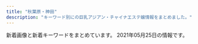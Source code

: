 ```yaml
---
title: "秋葉原・神田"
description: "キーワード別にの巨乳アジアン・チャイナエステ嬢情報をまとめました。"
---
```


新着画像と新着キーワードをまとめています。
2021年05月25日の情報です。

<DmmAffiliateIns />
<KeywordTable
  shops={
    [
    {
        "keywords": {
            "D": 22,
            "C": 7,
            "E": 7
        },
        "img_links": [
            "https://mizuno-koi.com/wp-content/themes/este/img/tel_footer.png",
            "https://mizuno-koi.com/wp-content/uploads/2020/01/211mizunoko.jpg",
            "https://mizuno-koi.com/wp-content/uploads/2019/06/WechatIMG506.jpeg",
            "https://mizuno-koi.com/wp-content/uploads/2019/12/21mizunoko.jpg",
            "https://mizuno-koi.com/wp-content/themes/este/img/1.jpg",
            "https://mizuno-koi.com/wp-content/uploads/2021/05/8761iyashinoizumi.jpg",
            "https://mizuno-koi.com/wp-content/themes/este/img/top-img02e.png",
            "https://mizuno-koi.com/wp-content/themes/este/img/tel_header.png",
            "https://mizuno-koi.com/wp-content/uploads/2021/03/2111mizunoko.jpg",
            "https://mizuno-koi.com/wp-content/uploads/2021/03/32121mizunoko.jpg",
            "https://mizuno-koi.com/wp-content/uploads/2021/03/9876543mizunoko.jpg",
            "https://mizuno-koi.com/wp-content/uploads/2019/12/121mizunoko.jpg",
            "https://mizuno-koi.com/wp-content/themes/este/img/call.png",
            "https://mizuno-koi.com/wp-content/themes/este/img/2.jpg",
            "https://mizuno-koi.com/wp-content/uploads/2019/12/21897mizunoko.jpg",
            "https://mizuno-koi.com/wp-content/themes/este/img/top-img01.png",
            "https://mizuno-koi.com/wp-content/uploads/2019/04/4567mizunoko.jpg",
            "https://mizuno-koi.com/wp-content/uploads/2021/05/45678976mizunoko.jpg",
            "https://mizuno-koi.com/wp-content/themes/este/img/3.jpg",
            "https://mizuno-koi.com/wp-content/themes/este/img/top-img01a.png",
            "https://mizuno-koi.com/wp-content/themes/este/img/4.jpg",
            "https://mizuno-koi.com/wp-content/uploads/2021/03/897261mizunoko.jpg",
            "https://mizuno-koi.com/wp-content/uploads/2019/12/345678976mizunoko.jpg",
            "https://mizuno-koi.com/wp-content/themes/este/img/top-img03.png",
            "https://mizuno-koi.com/wp-content/themes/este/img/top-img04.png",
            "https://mizuno-koi.com/wp-content/themes/este/img/top-img01b.png"
        ],
        "station": "JR\u795e\u7530\u99c5\u5357\u53e3",
        "url": "https://mizuno-koi.com/",
        "name": "\u6c34\u306e\u604b"
    },
    {
        "url": "https://kanda-on.work/",
        "name": "\u6e29",
        "img_links": [
            "https://kanda-on.work/images/st/st_mina.jpg",
            "https://kanda-on.work/images/st/st_rara.jpg",
            "https://kanda-on.work/images/st/st_mika2.jpg",
            "https://kanda-on.work/images/top_campaign_bottom.jpg",
            "https://kanda-on.work/images/st/st_yuumi.jpg",
            "https://kanda-on.work/images/st/st_miki.jpg",
            "https://kanda-on.work/images/st/st_lemon.jpg",
            "https://kanda-on.work/images/st/st_yuri.jpg",
            "https://kanda-on.work/images/st/st_mika.jpg",
            "https://kanda-on.work/images/st/st_akira.jpg",
            "https://kanda-on.work/images/st/st_kana.jpg",
            "https://kanda-on.work/images/st/st_arisa.jpg",
            "https://kanda-on.work/images/top_campaign.jpg",
            "https://kanda-on.work/images/st/st_moe.jpg",
            "https://kanda-on.work/images/st/st_kiki.jpg",
            "https://kanda-on.work/images/top2.png",
            "https://kanda-on.work/images/st/st_ako.jpg",
            "https://kanda-on.work/images/st/st_natsuko.jpg",
            "https://kanda-on.work/images/st/st_koko.jpg",
            "https://kanda-on.work/images/st/st_ruka.jpg",
            "https://kanda-on.work/images/st/st_ruru.jpg",
            "https://kanda-on.work/images/st/st_kaori.jpg",
            "https://kanda-on.work/images/st/st_rio.jpg",
            "https://kanda-on.work/images/st/st_yuki.jpg",
            "https://kanda-on.work/images/st/st_haruka.jpg",
            "https://kanda-on.work/images/st/st_rara2.jpg",
            "https://kanda-on.work/images/top.png",
            "https://kanda-on.work/images/st/st_yuzuki.jpg"
        ],
        "station": "JR\u795e\u7530\u99c5\u897f\u53e3",
        "keywords": {
            "F": 37,
            "\u4e73": 5,
            "\u5de8\u4e73": 5,
            "C": 33
        }
    },
    {
        "url": "http://chou-massage.work/",
        "img_links": [
            "http://chou-massage.work/sp/img/sta14.jpg",
            "http://chou-massage.work/sp/img/fla-1.jpg",
            "http://chou-massage.work/img/botton.jpg",
            "http://chou-massage.work/img/st4.jpg",
            "http://chou-massage.work/sp/img/acc.jpg",
            "http://chou-massage.work/img/acc.jpg",
            "http://chou-massage.work/sp/img/nos.jpg",
            "http://chou-massage.work/sp/img/st15.jpg",
            "http://chou-massage.work/sp/img/fla-3.jpg",
            "http://chou-massage.work/sp/img/sta2.jpg",
            "http://chou-massage.work/sp/img/st16.jpg",
            "http://chou-massage.work/sp/img/sta4.jpg",
            "http://chou-massage.work/img/sta3.jpg",
            "http://chou-massage.work/sp/img/fla-2.jpg",
            "http://chou-massage.work/sp/img/st3.jpg",
            "http://chou-massage.work/sp/img/sta15.jpg",
            "http://chou-massage.work/sp/img/st14.jpg",
            "http://chou-massage.work/img/sta1.jpg",
            "http://chou-massage.work/sp/img/sta16.jpg",
            "http://chou-massage.work/img/sta2.jpg",
            "http://chou-massage.work/sp/img/koko_468x60.png",
            "http://chou-massage.work/img/fla-3.jpg",
            "http://chou-massage.work/sp/img/mo.png",
            "http://chou-massage.work/img/st12.jpg",
            "http://chou-massage.work/sp/img/st12.jpg",
            "http://chou-massage.work/sp/img/sta12.jpg",
            "http://chou-massage.work/img/st3.jpg",
            "http://chou-massage.work/img/sta14.jpg",
            "http://chou-massage.work/img/mo.png",
            "http://chou-massage.work/img/sta15.jpg",
            "http://chou-massage.work/sp/img/st4.jpg",
            "http://chou-massage.work/img/st14.jpg",
            "http://chou-massage.work/img/nos.jpg",
            "http://chou-massage.work/sp/img/sta1.jpg",
            "http://chou-massage.work/sp/img/sta3.jpg",
            "http://chou-massage.work/img/fla-1.jpg",
            "http://chou-massage.work/sp/img/botton.jpg",
            "http://chou-massage.work/img/sta16.jpg",
            "http://chou-massage.work/img/sta4.jpg",
            "http://chou-massage.work/img/fla-2.jpg",
            "http://chou-massage.work/img/st16.jpg",
            "http://chou-massage.work/sp/img/st2.jpg",
            "http://chou-massage.work/img/koko_468x60.png",
            "http://chou-massage.work/img/st2.jpg",
            "http://chou-massage.work/img/sta12.jpg",
            "http://chou-massage.work/sp/img/st1.jpg",
            "http://chou-massage.work/img/st1.jpg",
            "http://chou-massage.work/img/st15.jpg"
        ],
        "keywords": {
            "85": 2,
            "86": 10,
            "E": 10,
            "D": 12,
            "C": 30,
            "87": 4,
            "88": 8,
            "F": 2
        },
        "name": "\u8776",
        "station": "JR\u795e\u7530\u99c5\u897f\u53e3"
    },
    {
        "keywords": {},
        "url": "http://loman.ies.fun/",
        "station": "JR\u795e\u7530\u99c5\u5317\u53e3",
        "name": "\u30cf\u30d4\u30cd\u30b9",
        "img_links": []
    },
    {
        "name": "Oualia\u30fb\u30af\u30aa\u30ea\u30a2",
        "img_links": [
            "http://www.asakusabashi-est.xyz/images/index-aridel_24.jpg",
            "http://www.asakusabashi-est.xyz/images/idnex-down/index-down-if_05.jpg",
            "http://www.asakusabashi-est.xyz/images/idnex-down/index-down-if_03.jpg",
            "http://www.asakusabashi-est.xyz/images/shop/zi3.png",
            "http://www.asakusabashi-est.xyz/images/nav/lanmu-t-job.jpg",
            "http://www.asakusabashi-est.xyz/images/staff/4/2.jpg",
            "http://www.asakusabashi-est.xyz/images/index-aridel_18.jpg",
            "http://www.asakusabashi-est.xyz/images/staff/4/4.jpg",
            "http://www.asakusabashi-est.xyz/images/shop/zi.png",
            "http://www.asakusabashi-est.xyz/images/staff/6.jpg",
            "http://www.asakusabashi-est.xyz/images/nav/lanmu-t-sys.jpg",
            "http://www.asakusabashi-est.xyz/images/staff/akira.jpg",
            "http://www.asakusabashi-est.xyz/images/shop/zi2.png",
            "http://www.asakusabashi-est.xyz/images/idnex-down/index-down-if_07.jpg",
            "http://www.asakusabashi-est.xyz/images/nav/lanmu-t-st.jpg",
            "http://www.asakusabashi-est.xyz/images/top/t3.jpg",
            "http://www.asakusabashi-est.xyz/images/shop/zi4.png",
            "http://www.asakusabashi-est.xyz/images/staff/4/3.jpg",
            "http://www.asakusabashi-est.xyz/images/top/t2.jpg",
            "http://www.asakusabashi-est.xyz/images/staff/2/moro/moro.jpg",
            "http://www.asakusabashi-est.xyz/images/index-aridel_07.jpg",
            "http://www.asakusabashi-est.xyz/images/sys/lanmu-zi-s7.png",
            "http://www.asakusabashi-est.xyz/images/index-aridel_20.jpg",
            "http://www.asakusabashi-est.xyz/images/idnex-down/index-down-if_12.jpg",
            "http://www.asakusabashi-est.xyz/images/top/t3.png",
            "http://www.asakusabashi-est.xyz/images/index-aridel_02.jpg",
            "http://www.asakusabashi-est.xyz/images/index-aridel_10.jpg"
        ],
        "url": "http://www.asakusabashi-est.xyz/",
        "keywords": {
            "84": 1
        },
        "station": "JR\u6d45\u8349\u6a4b\u99c5\u6771\u53e3"
    },
    {
        "name": "\u30d1\u30f3\u30c0\u30de\u30c3\u30b5\u30fc\u30b8",
        "img_links": [
            "https://yumegokochi1.com/_src/49451804/9dfc3519-db15-4421-9d5a-72bca41cf758.jpg",
            "https://yumegokochi1.com/_src/49451712/gettyimages-1124713982.jpg",
            "https://yumegokochi1.com/_src/49800727/1.jpg",
            "https://yumegokochi1.com/_src/55217507/214f3b06-7a93-4435-b67c-653f20247784.jpg",
            "https://yumegokochi1.com/_src/49451704/img20200921221149975618.png",
            "https://yumegokochi1.com/_src/49451706/img20200921221149975618.png",
            "https://yumegokochi1.com/_src/49451710/gettyimages-1124713982.jpg",
            "https://yumegokochi1.com/_src/55217509/1195bb54-42ae-4ce1-a948-abcf52be2a7c.jpg",
            "https://yumegokochi1.com/_src/55217501/6990384c-3515-4833-8cda-d2f79c2cc75a.jpg",
            "https://yumegokochi1.com/_src/49451698/img20200920211111185467.png",
            "https://yumegokochi1.com/_src/49451762/9dfc3519-db15-4421-9d5a-72bca41cf758.jpg",
            "https://yumegokochi1.com/_src/49801147/1.jpg",
            "https://yumegokochi1.com/_src/55217503/426fd58b-9de8-45c4-a8e1-43f1d9723af9.jpg",
            "https://yumegokochi1.com/_src/49451751/s__37707790.jpg",
            "https://yumegokochi1.com/_src/49451708/img20200921221149975618.png",
            "https://yumegokochi1.com/_src/49451725/img20200920211111185467.png",
            "https://yumegokochi1.com/_src/53271233/hinamatsuri.png",
            "https://yumegokochi1.com/_src/55217505/2c753258-4b4a-4436-bb01-dddebc1a6933.jpg",
            "https://yumegokochi1.com/_src/49451714/img20200920211111185467.png",
            "https://yumegokochi1.com/_src/49451739/s__37322773.jpg",
            "https://yumegokochi1.com/_src/55217511/0c95e25e-714f-4694-8eef-4c2b56b7b26d.jpg",
            "https://yumegokochi1.com/_src/49451690/tel.png",
            "https://yumegokochi1.com/_src/49451694/img20200920141422782540.png"
        ],
        "station": "JR\u79cb\u8449\u539f\u99c5\u662d\u548c\u901a\u308a\u53e3",
        "keywords": {},
        "url": "https://yumegokochi1.com/"
    },
    {
        "station": "\u6d45\u8349\u6a4b\u99c5",
        "url": "http://yume-massage.info/",
        "keywords": {
            "C": 20,
            "87": 6,
            "85": 2,
            "D": 7,
            "84": 3,
            "86": 3,
            "E": 7,
            "88": 3
        },
        "img_links": [
            "http://yume-massage.info/sp/img/add2.jpg",
            "http://yume-massage.info/img/s10.jpg",
            "http://yume-massage.info/img/s8.jpg",
            "http://yume-massage.info/sp/img/t-r.jpg",
            "http://yume-massage.info/sp/img/s9.jpg",
            "http://yume-massage.info/img/s7.jpg",
            "http://yume-massage.info/img/s9.jpg",
            "http://yume-massage.info/sp/img/info.jpg",
            "http://yume-massage.info/img/st9.jpg",
            "http://yume-massage.info/img/sta7.jpg",
            "http://yume-massage.info/img/sta9.jpg",
            "http://yume-massage.info/sp/img/p-9.jpg",
            "http://yume-massage.info/img/kan.jpg",
            "http://yume-massage.info/img/st3.jpg",
            "http://yume-massage.info/img/head2.jpg",
            "http://yume-massage.info/sp/img/s6.jpg",
            "http://yume-massage.info/img/st1.jpg",
            "http://yume-massage.info/img/sta10.jpg",
            "http://yume-massage.info/sp/img/p-6.jpg",
            "http://yume-massage.info/img/st7.jpg",
            "http://yume-massage.info/img/st2.jpg",
            "http://yume-massage.info/img/botton.jpg",
            "http://yume-massage.info/sp/img/t-t.jpg",
            "http://yume-massage.info/img/st06.jpg",
            "http://yume-massage.info/sp/img/s1.jpg",
            "http://yume-massage.info/img/sta6.jpg",
            "http://yume-massage.info/img/r9.jpg",
            "http://yume-massage.info/img/st4.jpg",
            "http://yume-massage.info/img/sta8.jpg",
            "http://yume-massage.info/img/st10.jpg",
            "http://yume-massage.info/img/s4.jpg",
            "http://yume-massage.info/img/nos.jpg",
            "http://yume-massage.info/sp/img/t-o.jpg",
            "http://yume-massage.info/img/s1.jpg",
            "http://yume-massage.info/sp/img/s8.jpg",
            "http://yume-massage.info/img/st8.jpg",
            "http://yume-massage.info/img/xmas.png",
            "http://yume-massage.info/img/st6.jpg",
            "http://yume-massage.info/sp/img/s10.jpg",
            "http://yume-massage.info/img/mo.png",
            "http://yume-massage.info/sp/img/p-10.jpg",
            "http://yume-massage.info/sp/img/time.jpg",
            "http://yume-massage.info/img/st5.jpg",
            "http://yume-massage.info/sp/img/cam.jpg",
            "http://yume-massage.info/img/sta1.jpg",
            "http://yume-massage.info/sp/img/s7.jpg",
            "http://yume-massage.info/sp/img/pic.jpg",
            "http://yume-massage.info/img/s6.jpg",
            "http://yume-massage.info/img/head.jpg",
            "http://yume-massage.info/img/sta4.jpg",
            "http://yume-massage.info/sp/img/t-a.jpg",
            "http://yume-massage.info/sp/img/tel.jpg",
            "http://yume-massage.info/sp/img/sys.jpg",
            "http://yume-massage.info/sp/img/s4.jpg",
            "http://yume-massage.info/sp/img/t-s.jpg",
            "http://yume-massage.info/sp/img/botton.jpg",
            "http://yume-massage.info/sp/img/tit.jpg",
            "http://yume-massage.info/sp/img/add.jpg",
            "http://yume-massage.info/sp/img/pc.jpg",
            "http://yume-massage.info/sp/img/kan.jpg"
        ],
        "name": "\u5922"
    },
    {
        "img_links": [
            "http://www.lovegarden-s.info/img/img1.png",
            "http://www.lovegarden-s.info/img/return.png",
            "http://www.lovegarden-s.info/photo/201912/15764583101976861511.jpg",
            "http://www.lovegarden-s.info/photo/201602/1455104915985663806.jpg",
            "http://www.lovegarden-s.info/photo/home/4781579678186.jpg",
            "http://www.lovegarden-s.info/img/link.png",
            "http://www.lovegarden-s.info/photo/home/8901454735680.jpg",
            "http://www.lovegarden-s.info/img/info.png",
            "http://www.lovegarden-s.info/img/staff.png",
            "http://www.lovegarden-s.info/img/img2.png",
            "http://www.lovegarden-s.info/photo/201303/13635212582036100355.jpg",
            "http://www.lovegarden-s.info/photo/201504/1430403080602083079.jpg",
            "http://www.lovegarden-s.info/photo/home/4831576458331.jpg",
            "http://www.lovegarden-s.info/photo/home/4141363521266.jpg",
            "http://www.lovegarden-s.info/photo/201602/14547356612012610027.jpg",
            "http://www.lovegarden-s.info/photo/202001/15796781601253232552.jpg",
            "http://www.lovegarden-s.info/photo/home/8651455104921.jpg",
            "http://www.lovegarden-s.info/img/re2.png",
            "http://www.lovegarden-s.info/photo/home/9601430403087.jpg",
            "http://www.lovegarden-s.info/img/top.png",
            "http://www.lovegarden-s.info/photo/home/9871580969716.jpg",
            "http://www.lovegarden-s.info/img/pic_info.png",
            "http://www.lovegarden-s.info/photo/202002/1580969705245014003.jpeg"
        ],
        "keywords": {
            "D": 12,
            "86": 4,
            "85": 2,
            "88": 2,
            "87": 6
        },
        "station": "JR\u79cb\u8449\u539f\u99c5\u662d\u548c\u901a\u308a\u53e3",
        "url": "http://www.lovegarden-s.info/",
        "name": "\u30e9\u30d6\u30ac\u30fc\u30c7\u30f3"
    },
    {
        "keywords": {
            "F": 4,
            "C": 43,
            "D": 19,
            "E": 4
        },
        "url": "http://nene-kanda.net/index.html",
        "img_links": [
            "http://nene-kanda.net/images/topimage/topimage.jpg",
            "http://nene-kanda.net/images/st/st_rumi.jpg",
            "http://nene-kanda.net/images/3.jpg",
            "http://nene-kanda.net/images/st/st_mie.jpg",
            "http://nene-kanda.net/images/st/st_marumi.jpg",
            "http://nene-kanda.net/images/topimage/subimage.jpg",
            "http://nene-kanda.net/images/share/pagetop.png",
            "http://nene-kanda.net/images/st/st_mimi.jpg",
            "http://nene-kanda.net/images/st/st_hitomi.jpg",
            "http://nene-kanda.net/images/share/tel.png",
            "http://nene-kanda.net/images/4.jpg",
            "http://nene-kanda.net/images/st/st_miki.jpg",
            "http://nene-kanda.net/images/st/st_saki.jpg",
            "http://nene-kanda.net/images/1.jpg",
            "http://nene-kanda.net/images/st/st_ruru.jpg",
            "http://nene-kanda.net/images/st/st_mao.jpg",
            "http://nene-kanda.net/images/share/sptel.png",
            "http://nene-kanda.net/images/2.jpg",
            "http://nene-kanda.net/images/st/st_mirei.jpg"
        ],
        "station": "JR\u795e\u7530\u99c5\u5317\u53e3",
        "name": "NeNe\uff5e\u30cd\u30cd\uff5e"
    },
    {
        "station": "JR\u79cb\u8449\u539f\u99c5\u96fb\u6c17\u8857\u53e3",
        "url": "http://www.kien-es.info/",
        "img_links": [
            "http://www.kien-es.info/images/news.jpg",
            "http://www.kien-es.info/sp/images/sys4.png",
            "http://www.kien-es.info/sp/images/ac1.jpg",
            "http://www.kien-es.info/sp/images/interior_t.jpg",
            "http://www.kien-es.info/sp/images/tel.jpg",
            "http://www.kien-es.info/images/1.jpg",
            "http://www.kien-es.info/images/int1.jpg",
            "http://www.kien-es.info/sp/images/sys1.jpg",
            "http://www.kien-es.info/sp/images/sys3.jpg",
            "http://www.kien-es.info/sp/images/int2.png",
            "http://www.kien-es.info/images/info.jpg",
            "http://www.kien-es.info/sp/images/news.jpg",
            "http://www.kien-es.info/images/11.jpg",
            "http://www.kien-es.info/images/9.jpg",
            "http://www.kien-es.info/sp/img/kumi2.jpg",
            "http://www.kien-es.info/sp/images/9.jpg",
            "http://www.kien-es.info/sp/images/footer.png",
            "http://www.kien-es.info/img/kaori.png",
            "http://www.kien-es.info/images/12.jpg",
            "http://www.kien-es.info/sp/img/yumi1.jpg",
            "http://www.kien-es.info/sp/images/ac2.png",
            "http://www.kien-es.info/sp/img/haruka1.jpg",
            "http://www.kien-es.info/img/kumi.png",
            "http://www.kien-es.info/images/mobile.jpg",
            "http://www.kien-es.info/sp/images/newsb.png",
            "http://www.kien-es.info/sp/img/emi2.jpg",
            "http://www.kien-es.info/images/14.jpg",
            "http://www.kien-es.info/images/10.jpg",
            "http://www.kien-es.info/sp/images/info_t.jpg",
            "http://www.kien-es.info/images/interior_t.jpg",
            "http://www.kien-es.info/sp/staff/kara.png",
            "http://www.kien-es.info/sp/img/kumi1.jpg",
            "http://www.kien-es.info/sp/staff/yumi.png",
            "http://www.kien-es.info/images/2.jpg",
            "http://www.kien-es.info/sp/images/info.png",
            "http://www.kien-es.info/images/sm.jpg",
            "http://www.kien-es.info/sp/images/rec.jpg",
            "http://www.kien-es.info/images/3.jpg",
            "http://www.kien-es.info/sp/images/1.jpg",
            "http://www.kien-es.info/images/head.jpg",
            "http://www.kien-es.info/images/4.jpg",
            "http://www.kien-es.info/img/haruka.png",
            "http://www.kien-es.info/sp/images/6.jpg",
            "http://www.kien-es.info/images/sys1.jpg",
            "http://www.kien-es.info/img/kumi1.jpg",
            "http://www.kien-es.info/img/kaori1.jpg",
            "http://www.kien-es.info/sp/images/ac3.png",
            "http://www.kien-es.info/sp/img/kara2.jpg",
            "http://www.kien-es.info/sp/images/int1.jpg",
            "http://www.kien-es.info/img/kumi2.jpg",
            "http://www.kien-es.info/img/kara1.jpg",
            "http://www.kien-es.info/images/rem.png",
            "http://www.kien-es.info/sp/images/3.jpg",
            "http://www.kien-es.info/img/kara2.jpg",
            "http://www.kien-es.info/sp/images/head.jpg",
            "http://www.kien-es.info/images/staff_t.jpg",
            "http://www.kien-es.info/sp/staff/emi.png",
            "http://www.kien-es.info/sp/staff/kumi.png",
            "http://www.kien-es.info/sp/img/emi1.jpg",
            "http://www.kien-es.info/sp/images/sys2.jpg",
            "http://www.kien-es.info/img/emi1.jpg",
            "http://www.kien-es.info/img/haruka1.jpg",
            "http://www.kien-es.info/sp/img/kara1.jpg",
            "http://www.kien-es.info/sp/images/staff_t.jpg",
            "http://www.kien-es.info/sp/staff/haruka.png",
            "http://www.kien-es.info/img/emi.png",
            "http://www.kien-es.info/sp/menu/staff.jpg",
            "http://www.kien-es.info/img/kara.png",
            "http://www.kien-es.info/sp/images/8.jpg",
            "http://www.kien-es.info/images/int2.jpg",
            "http://www.kien-es.info/images/sys2.jpg",
            "http://www.kien-es.info/sp/menu/top.jpg"
        ],
        "keywords": {
            "85": 2,
            "C": 2,
            "87": 2,
            "D": 3,
            "86": 1
        },
        "name": "\u5947\u7e01\uff5e\u304d\u3048\u3093\uff5e"
    },
    {
        "url": "http://relife.jpest.net/",
        "name": "Relife\uff5e\u30ea\u30e9\u30a4\u30d5\uff5e",
        "keywords": {
            "E": 12,
            "85": 8,
            "C": 15
        },
        "img_links": [
            "http://relife.jpest.net/images/033.jpg",
            "http://relifeadmin.jpest.net/uploads//2020/10/5AD15672-AEE6-4A0A-9CCF-259E75905FCF-e1603711283848.jpeg",
            "http://relifeadmin.jpest.net/uploads//2021/03/F1762422-EC67-4A1B-A086-46A0FE212F54-e1616414141494.jpeg",
            "http://relife.jpest.net/images/02.jpg",
            "http://relifeadmin.jpest.net/uploads//2021/03/1.jpeg",
            "http://relifeadmin.jpest.net/uploads//2021/03/E6F9C65A-E4D0-41BD-839F-6AFE58551E3A.jpeg",
            "http://relifeadmin.jpest.net/uploads//2021/03/4082C373-F43B-4FF9-9F7D-0C0C02162F15.jpeg",
            "http://relifeadmin.jpest.net/uploads//2020/10/940B0844-F20E-4D4A-B215-E5BA5372B8E8.jpeg",
            "http://relifeadmin.jpest.net/uploads//2021/03/31F3171B-05C9-4017-9EDC-8B1230FFFA5E-e1616413792413.jpeg",
            "http://relifeadmin.jpest.net/uploads//2021/01/IMG_2171.jpg",
            "http://relifeadmin.jpest.net/uploads//2021/03/6A526146-BB8D-45A4-A864-42633965DBF0-e1616413783381.jpeg",
            "http://relife.jpest.net/images/mobile.jpg",
            "http://relifeadmin.jpest.net/uploads//2020/10/D81CC5DA-612A-4552-9C4C-145DABF87A82-e1603797285723.jpeg",
            "http://relifeadmin.jpest.net/uploads//2021/04/1.jpg",
            "http://relife.jpest.net/images/tt.jpg",
            "http://relife.jpest.net/images/04.jpg",
            "http://relifeadmin.jpest.net/uploads//2020/10/03F2B47F-0310-46C6-AEDE-A8D64FCF2853.jpeg",
            "http://relifeadmin.jpest.net/uploads//2021/03/F6CA5A16-B99E-496D-AB73-DFFE18A4E0B9.jpeg",
            "http://relifeadmin.jpest.net/uploads//2021/03/A7B9063B-BE9C-42C3-B5B8-39B0E93D461D-e1616414911549.jpeg",
            "http://relifeadmin.jpest.net/uploads//2020/10/9D16F01A-1354-462D-9558-9F957927EF44.jpeg",
            "http://relifeadmin.jpest.net/uploads//2020/10/C74DC003-B774-4423-93B4-733B4938F550.jpeg",
            "http://relifeadmin.jpest.net/uploads//2021/03/7773A505-C662-4875-94B7-9CA466B80C4E-e1616411927517.jpeg",
            "http://relifeadmin.jpest.net/uploads//2021/03/322B13E6-26A1-40C3-9EC9-427DE29CA167-e1619436493283.jpeg",
            "http://relife.jpest.net/images/03.jpg",
            "http://relifeadmin.jpest.net/uploads//2021/04/0632FFC8-93C8-4F1D-88BD-364C2CA3AAD9-e1619436169369.jpeg",
            "http://relifeadmin.jpest.net/uploads//2021/03/1C5F116C-58E4-4358-9BD7-1B33791B0CAA-e1616413763845.jpeg",
            "http://relifeadmin.jpest.net/uploads//2020/10/F908022A-9300-45F1-9C28-4A9EF0365F57.jpeg",
            "http://relifeadmin.jpest.net/uploads//2020/10/1A4C09F7-F63F-4224-B24D-9E199A9A4BDA.jpeg"
        ],
        "station": "JR\u79cb\u8449\u539f\u99c5\u662d\u548c\u901a\u308a\u53e3"
    },
    {
        "img_links": [
            "http://junpu.jpest.net/images/footer.jpg",
            "http://junpu.jpest.net/images/sys.png",
            "http://junpuadmin.jpest.net/uploads/2021/04/FF662B56-20CE-482B-9517-98A6DB2CC26A-e1619497814830.jpeg",
            "http://junpu.jpest.net/images/telb1.jpg",
            "http://junpuadmin.jpest.net/uploads/2021/03/3-1.jpeg",
            "http://junpuadmin.jpest.net/uploads/2021/03/6.jpeg",
            "http://junpuadmin.jpest.net/uploads/2021/05/7E5BBF8A-03C2-400D-ADFB-CD31D0419175-e1620651829966.jpeg",
            "http://junpuadmin.jpest.net/uploads/2021/03/7.jpeg",
            "http://junpuadmin.jpest.net/uploads/2021/03/9D21D2BE-93E6-4BA6-A5ED-CE87FADAEED5-e1617202846703.jpeg",
            "http://junpuadmin.jpest.net/uploads/2021/05/CA1470F1-778B-4224-B6DC-D7AEF7F2CD8C-e1620652051444.jpeg",
            "http://junpu.jpest.net/images/telhead.jpg",
            "http://junpu.jpest.net/images/head.jpg",
            "http://junpuadmin.jpest.net/uploads/2021/03/2.jpeg",
            "http://junpu.jpest.net/images/b1.jpg",
            "http://junpuadmin.jpest.net/uploads/2021/03/5.jpeg",
            "http://junpu.jpest.net/images/r4.jpg",
            "http://junpuadmin.jpest.net/uploads/2021/05/523D3BC3-8159-4983-A1AB-E39505943B34-e1620651804304.jpeg",
            "http://junpuadmin.jpest.net/uploads/2021/03/4.jpeg",
            "http://junpuadmin.jpest.net/uploads/2021/04/553AF37D-7AB5-42D8-81C8-0BFF8A42C3A0-e1619497784482.jpeg",
            "http://junpuadmin.jpest.net/uploads/2021/03/641F6A7D-7990-40AA-AE7C-380F7849AD7D-e1617202823729.jpeg",
            "http://junpuadmin.jpest.net/uploads/2021/04/5958DE27-066A-4782-B520-C093141DC898.jpeg",
            "http://junpu.jpest.net/images/tt.jpg",
            "http://junpu.jpest.net/images/tiao.jpg"
        ],
        "keywords": {
            "D": 2,
            "89": 1,
            "88": 2,
            "90": 1,
            "87": 1,
            "C": 3
        },
        "url": "http://junpu.jpest.net/",
        "name": "\u795e\u7530\u5b66\u5712",
        "station": "JR\u795e\u7530\u99c5\u5317\u53e3"
    },
    {
        "url": "http://kenkoubo.link",
        "keywords": {
            "86": 2,
            "88": 4,
            "90": 2,
            "C": 8,
            "85": 2,
            "89": 4,
            "D": 6
        },
        "name": "\u5065\u5eb7\u574a",
        "station": "JR\u795e\u7530\u99c5\u5317\u53e3",
        "img_links": [
            "http://kenkoubo.link/wp-content/themes/template-salon2/images/03.jpg",
            "http://kenkoubo.link/wp-content/uploads/2017/03/07-1.jpg",
            "http://kenkoubo.link/wp-content/uploads/2017/03/05.jpg",
            "http://kenkoubo.link/wp-content/uploads/2017/03/05a.jpg",
            "http://kenkoubo.link/wp-content/uploads/2021/03/ayaka_01-900x1201.jpeg",
            "http://kenkoubo.link/wp-content/uploads/2020/11/yuko_image_syusei-1.jpg",
            "https://www.mens-anavi.com/img/mens-esthe1.png",
            "http://kenkoubo.link/wp-content/uploads/2019/05/ai_image_1_syusei-250x375.jpeg",
            "http://kenkoubo.link/wp-content/uploads/2017/03/05-1-250x375.jpg",
            "http://kenkoubo.link/wp-content/uploads/2019/05/ai_image_1_syusei-900x1600.jpeg",
            "http://kenkoubo.link/wp-content/uploads/2021/03/ayaka_4-300x400.jpeg",
            "http://kenkoubo.link/wp-content/themes/template-salon2/images/telm.png",
            "http://kenkoubo.link/wp-content/uploads/2017/03/08-250x375.jpg",
            "http://kenkoubo.link/wp-content/uploads/2019/05/rin_image_1_syusei-900x1600.jpeg",
            "http://kenkoubo.link/wp-content/uploads/2019/05/rin_image_1_syusei-250x375.jpeg",
            "http://kenkoubo.link/wp-content/themes/template-salon2/images/camp-bnr4.png",
            "http://es-tsudanuma.com/wp-content/uploads/2016/10/massage-de_88_31.jpg",
            "http://kenkoubo.link/wp-content/uploads/2017/03/05-1.jpg",
            "http://kenkoubo.link/wp-content/themes/template-salon2/images/news-ttl.png",
            "http://kenkoubo.link/wp-content/themes/template-salon2/images/pickup-ttl.png",
            "http://kenkoubo.link/wp-content/uploads/2017/03/09.jpg",
            "http://kenkoubo.link/wp-content/themes/template-salon2/images/info.png",
            "http://kenkoubo.link/wp-content/themes/template-salon2/images/pickup-frame.png",
            "http://kenkoubo.link/wp-content/uploads/2017/03/03-1-250x375.jpg",
            "http://kenkoubo.link/wp-content/uploads/2020/11/yuko_image_syusei-1-250x375.jpg",
            "http://kenkoubo.link/wp-content/uploads/2017/03/03-1.jpg",
            "http://kenkoubo.link/wp-content/themes/template-salon2/images/info2.png",
            "http://kenkoubo.link/wp-content/themes/template-salon2/images/camp-bnr.png",
            "http://kenkoubo.link/wp-content/uploads/2017/03/08-2.jpg",
            "http://kenkoubo.link/wp-content/uploads/2021/03/ayaka_4.jpeg",
            "http://kenkoubo.link/wp-content/themes/template-salon2/images/camp-bnr3.png",
            "http://kenkoubo.link/wp-content/uploads/2021/03/ayaka_01-250x375.jpeg",
            "http://kenkoubo.link/wp-content/uploads/2017/03/08.jpg",
            "http://kenkoubo.link/wp-content/uploads/2017/03/08a.jpg",
            "http://kenkoubo.link/wp-content/themes/template-salon2/images/05.jpg",
            "http://kenkoubo.link/wp-content/themes/template-salon2/images/camp-bnr2.png",
            "http://kenkoubo.link/wp-content/themes/template-salon2/images/slider1.jpg",
            "http://kenkoubo.link/wp-content/themes/template-salon2/images/08.jpg"
        ]
    },
    {
        "station": "JR\u795e\u7530\u99c5\u6771\u53e3",
        "img_links": [
            "http://kaede.tyo.cm/photos/sites/15/2019/07/2019072218445895.jpg",
            "http://kaede.tyo.cm/photos/sites/15/2019/01/2019012110352218.jpg",
            "http://kaede.tyo.cm/images/room3.jpg",
            "http://kaede.tyo.cm/photos/sites/15/2018/01/2018013009203349.jpg",
            "http://kaede.tyo.cm/photos/sites/15/2017/05/10.jpg",
            "http://kaede.tyo.cm/photos/sites/15/2018/03/2018032208244424.jpg",
            "http://kaede.tyo.cm/photos/sites/15/2018/12/2018122811325315.jpg",
            "http://kaede.tyo.cm/photos/sites/15/2017/03/298510852981895493.jpg",
            "http://kaede.tyo.cm/images/s3.png",
            "http://kaede.tyo.cm/photos/sites/15/2018/07/2018070602462928.jpg",
            "http://kaede.tyo.cm/images/room2.jpg",
            "http://kaede.tyo.cm/images/room4.jpg",
            "http://kaede.tyo.cm/photos/sites/15/2018/07/2018071202180120.jpg",
            "http://kaede.tyo.cm/images/n3.png",
            "http://kaede.tyo.cm/photos/sites/15/2018/12/2018122110282270.jpg",
            "http://kaede.tyo.cm/photos/sites/15/2018/06/2018060802410544.jpg",
            "http://kaede.tyo.cm/photos/sites/15/2017/11/2017112902394723.jpg",
            "http://kaede.tyo.cm/images/s_staff.jpg",
            "http://kaede.tyo.cm/images/s_news.png",
            "http://kaede.tyo.cm/photos/sites/15/2018/03/2018031401333199.jpg",
            "http://kaede.tyo.cm/images/top.png",
            "http://kaede.tyo.cm/photos/sites/15/2017/04/st4.jpg",
            "http://kaede.tyo.cm/images/n1.jpg",
            "http://kaede.tyo.cm/photos/sites/15/2018/05/2018052602053211.jpg",
            "http://kaede.tyo.cm/photos/sites/15/2020/03/2020031613344696.jpg",
            "http://kaede.tyo.cm/photos/sites/15/2019/08/201908021145272.jpg",
            "http://kaede.tyo.cm/photos/sites/15/2017/05/05.jpg",
            "http://kaede.tyo.cm/photos/sites/15/2020/08/2020081913203996.jpg",
            "http://kaede.tyo.cm/photos/sites/15/2017/04/8.jpg",
            "http://kaede.tyo.cm/photos/sites/15/2017/05/1.jpg",
            "http://kaede.tyo.cm/photos/sites/15/2019/05/2019051510502494.jpg",
            "http://kaede.tyo.cm/photos/sites/15/2019/11/2019110102312566.jpg",
            "http://kaede.tyo.cm/photos/sites/15/2018/10/2018101210462259.jpg",
            "http://kaede.tyo.cm/images/s_pick.png",
            "http://kaede.tyo.cm/photos/sites/15/2017/07/\u5fae\u4fe1\u56fe\u7247_20170731133036.jpg",
            "http://kaede.tyo.cm/photos/sites/15/2018/09/2018090301232862.jpg",
            "http://kaede.tyo.cm/photos/sites/15/2018/12/2018122510575438.jpg",
            "http://kaede.tyo.cm/images/room1.jpg",
            "http://kaede.tyo.cm/photos/sites/15/2017/12/2017121802123582.jpg",
            "http://kaede.tyo.cm/photos/sites/15/2018/12/2018122510562151.jpg",
            "http://kaede.tyo.cm/photos/sites/15/2017/04/03.jpg",
            "http://kaede.tyo.cm/images/s1.png",
            "http://kaede.tyo.cm/photos/sites/15/2019/09/2019092410360674.jpg",
            "http://kaede.tyo.cm/photos/sites/15/2019/11/2019110102312976.jpg",
            "http://kaede.tyo.cm/photos/sites/15/2018/07/201807050359241.jpg",
            "http://kaede.tyo.cm/photos/sites/15/2019/07/2019072310543855.jpg",
            "http://kaede.tyo.cm/images/mobile.png",
            "http://kaede.tyo.cm/photos/sites/15/2019/08/201908031036100.jpg",
            "http://kaede.tyo.cm/photos/sites/15/2018/04/2018042103445537.jpg",
            "http://kaede.tyo.cm/photos/sites/15/2018/09/2018092310253191.jpg"
        ],
        "url": "http://kaede.tyo.cm/",
        "name": "\u604b\u306e\u82b1",
        "keywords": {
            "84": 1,
            "87": 3,
            "E": 4,
            "D": 11,
            "88": 2,
            "86": 9
        }
    },
    {
        "keywords": {
            "F": 2,
            "86": 7,
            "G": 1,
            "88": 2,
            "D": 2,
            "E": 5,
            "87": 1
        },
        "url": "http://xn--vckg5a9gugx77p8s4b.biz/",
        "station": "JR\u79cb\u8449\u539f\u99c5\u662d\u548c\u901a\u308a\u53e3",
        "img_links": [
            "http://xn--vckg5a9gugx77p8s4b.biz/images/cg07.jpg",
            "http://xn--vckg5a9gugx77p8s4b.biz/images/cg06.jpg",
            "http://xn--vckg5a9gugx77p8s4b.biz/images/cg10.jpg",
            "http://xn--vckg5a9gugx77p8s4b.biz/images/cg08.jpg",
            "http://xn--vckg5a9gugx77p8s4b.biz/images/cg01.jpg",
            "http://xn--vckg5a9gugx77p8s4b.biz/images/ret.jpg",
            "http://xn--vckg5a9gugx77p8s4b.biz/images/cg101.jpg",
            "http://xn--vckg5a9gugx77p8s4b.biz/images/fla.jpg",
            "http://xn--vckg5a9gugx77p8s4b.biz/images/t3.jpg",
            "http://xn--vckg5a9gugx77p8s4b.biz/images/cg021.jpg",
            "http://xn--vckg5a9gugx77p8s4b.biz/images/m30.jpg",
            "http://xn--vckg5a9gugx77p8s4b.biz/images/no.png",
            "http://xn--vckg5a9gugx77p8s4b.biz/images/m10.jpg",
            "http://xn--vckg5a9gugx77p8s4b.biz/images/t5.jpg",
            "http://xn--vckg5a9gugx77p8s4b.biz/images/t1.jpg",
            "http://xn--vckg5a9gugx77p8s4b.biz/images/cg041.jpg",
            "http://xn--vckg5a9gugx77p8s4b.biz/images/cg02.jpg",
            "http://xn--vckg5a9gugx77p8s4b.biz/images/lab.jpg",
            "http://xn--vckg5a9gugx77p8s4b.biz/images/cg051.jpg",
            "http://xn--vckg5a9gugx77p8s4b.biz/images/ret1.jpg",
            "http://xn--vckg5a9gugx77p8s4b.biz/images/cg091.jpg",
            "http://xn--vckg5a9gugx77p8s4b.biz/images/rot.jpg",
            "http://xn--vckg5a9gugx77p8s4b.biz/images/cg061.jpg",
            "http://xn--vckg5a9gugx77p8s4b.biz/images/ltb.jpg",
            "http://xn--vckg5a9gugx77p8s4b.biz/images/t4.jpg",
            "http://xn--vckg5a9gugx77p8s4b.biz/images/cg09.jpg",
            "http://xn--vckg5a9gugx77p8s4b.biz/images/m40.jpg",
            "http://xn--vckg5a9gugx77p8s4b.biz/images/cg081.jpg",
            "http://xn--vckg5a9gugx77p8s4b.biz/images/line.png",
            "http://xn--vckg5a9gugx77p8s4b.biz/images/cg03.jpg",
            "http://xn--vckg5a9gugx77p8s4b.biz/images/top.jpg",
            "http://xn--vckg5a9gugx77p8s4b.biz/images/t2.jpg",
            "http://xn--vckg5a9gugx77p8s4b.biz/images/m60.jpg",
            "http://xn--vckg5a9gugx77p8s4b.biz/images/act.jpg",
            "http://xn--vckg5a9gugx77p8s4b.biz/images/m20.jpg",
            "http://xn--vckg5a9gugx77p8s4b.biz/images/m50.jpg",
            "http://xn--vckg5a9gugx77p8s4b.biz/images/cg05.jpg",
            "http://xn--vckg5a9gugx77p8s4b.biz/images/cg04.jpg"
        ],
        "name": "\u82b1\u6c34\u6728"
    },
    {
        "img_links": [
            "http://gakuen.jpest.net/images/c5.jpg",
            "http://gakuen.jpest.net/images/c10.jpg",
            "http://gakuen.jpest.net/images/c7.jpg",
            "http://gakuen.jpest.net/images/c9.jpg",
            "http://gakuenadmin.jpest.net/uploads/2021/05/2021051012493374-e1620650985115.jpeg",
            "http://gakuenadmin.jpest.net/uploads/2021/05/2021051012490765-e1620650958463.jpeg",
            "http://gakuenadmin.jpest.net/uploads/2021/04/2021042704423988.jpeg",
            "http://gakuenadmin.jpest.net/uploads/2021/01/2021013104094765.jpg",
            "http://gakuenadmin.jpest.net/uploads/2021/03/2021033114512260-e1617202292946.jpeg",
            "http://gakuenadmin.jpest.net/uploads/2021/02/2021021405363587.jpeg",
            "http://gakuen.jpest.net/images/c2.jpg",
            "http://gakuen.jpest.net/images/c1.jpg",
            "http://gakuenadmin.jpest.net/uploads/2021/04/2021042704474970.jpeg",
            "http://gakuenadmin.jpest.net/uploads/2021/01/2021013104085726.jpg",
            "http://gakuenadmin.jpest.net/uploads/2020/11/202011170741460-e1613281451949.jpg",
            "http://gakuen.jpest.net/images/c8.jpg",
            "http://gakuenadmin.jpest.net/uploads/2021/03/2021032214491843-e1616424582330.jpeg",
            "http://gakuenadmin.jpest.net/uploads/2020/11/2020111905143846-e1619439547290.jpeg",
            "http://gakuen.jpest.net/images/c4.jpg",
            "http://gakuenadmin.jpest.net/uploads/2021/05/2021051012500188-e1620651010964.jpeg",
            "http://gakuenadmin.jpest.net/uploads/2021/04/2021042704442715-e1619498692111.jpeg",
            "http://gakuen.jpest.net/images/c3.jpg",
            "http://gakuenadmin.jpest.net/uploads/2020/11/2020111905172382.jpeg",
            "http://gakuen.jpest.net/images/tel.png",
            "http://gakuenadmin.jpest.net/uploads/2020/11/g4.jpg",
            "http://gakuen.jpest.net/images/c6.jpg",
            "http://gakuenadmin.jpest.net/uploads/2020/11/2020111707403491.jpg",
            "http://gakuenadmin.jpest.net/uploads/2021/03/2021033114505441-e1617202263341.jpeg"
        ],
        "keywords": {
            "F": 1,
            "89": 2,
            "88": 1,
            "C": 1,
            "E": 1
        },
        "url": "http://gakuen.jpest.net/",
        "station": "JR\u79cb\u8449\u539f\u99c5\u662d\u548c\u901a\u308a\u53e3",
        "name": "\u5c11\u5973\u5b66\u5712"
    },
    {
        "station": "JR\u6d45\u8349\u6a4b\u99c5\u6771\u53e3",
        "img_links": [
            "http://x-akb.info/img/st043.jpg",
            "http://x-akb.info/img/st49.jpg",
            "http://x-akb.info/img/t3.jpg",
            "http://x-akb.info/img/t2.jpg",
            "http://x-akb.info/img/st35.jpg",
            "http://x-akb.info/img/st46.jpg",
            "http://x-akb.info/img/st0035.jpg",
            "http://x-akb.info/img/p-42.jpg",
            "http://x-akb.info/img/st36.jpg",
            "http://x-akb.info/img/st42.jpg",
            "http://x-akb.info/img/st34.jpg",
            "http://x-akb.info/img/p-49.jpg",
            "http://x-akb.info/img/p-45.jpg",
            "http://x-akb.info/img/mo.png",
            "http://x-akb.info/img/st40.jpg",
            "http://x-akb.info/img/p-46.jpg",
            "http://x-akb.info/img/p-44.jpg",
            "http://x-akb.info/img/nos.jpg",
            "http://x-akb.info/img/st035.jpg",
            "http://x-akb.info/img/st0043.jpg",
            "http://x-akb.info/img/bottom.png",
            "http://x-akb.info/img/p-43.jpg",
            "http://x-akb.info/img/p-36.jpg",
            "http://x-akb.info/img/p-34.jpg",
            "http://x-akb.info/img/st50.jpg",
            "http://x-akb.info/img/t1.jpg",
            "http://x-akb.info/img/p-50.jpg",
            "http://x-akb.info/img/p-35.jpg",
            "http://x-akb.info/img/p-40.jpg",
            "http://x-akb.info/img/st45.jpg",
            "http://x-akb.info/img/st44.jpg",
            "http://asakusabashi.analytics.qlook.net/counter.png"
        ],
        "name": "AKB",
        "url": "http://x-akb.info/",
        "keywords": {
            "85": 1,
            "F": 1,
            "84": 1,
            "D": 10,
            "C": 19,
            "86": 4,
            "87": 5
        }
    },
    {
        "name": "\u8336\u8336",
        "keywords": {
            "G": 4,
            "\u7206\u4e73": 4,
            "\u4e73": 6,
            "\u5de8\u4e73": 2,
            "F": 15,
            "D": 12,
            "\u80f8": 1,
            "E": 4,
            "C": 24
        },
        "img_links": [
            "http://esute-kanda.tokyo/images/st/st_jennie2.jpg",
            "http://esute-kanda.tokyo/images/access/ac_photo.jpg",
            "http://esute-kanda.tokyo/images/st/st_riko.jpg",
            "http://esute-kanda.tokyo/images/top2.png",
            "http://esute-kanda.tokyo/images/st/st_ryo.jpg",
            "http://esute-kanda.tokyo/images/st/st_mitsu.jpg",
            "http://esute-kanda.tokyo/images/st/st_yuyu.jpg",
            "http://esute-kanda.tokyo/images/st/st_kokona.jpg",
            "http://esute-kanda.tokyo/images/st/st_riri.jpg",
            "http://esute-kanda.tokyo/images/st/st_nono.jpg",
            "http://esute-kanda.tokyo/images/st/st_kanon.jpg",
            "http://esute-kanda.tokyo/images/st/st_yuki.jpg",
            "http://esute-kanda.tokyo/images/st/st_ayaka.jpg",
            "http://esute-kanda.tokyo/images/top.png",
            "http://esute-kanda.tokyo/images/st/st_neko.jpg",
            "http://esute-kanda.tokyo/images/st/st_moka.jpg",
            "http://esute-kanda.tokyo/images/st/st_yuuka.jpg",
            "http://esute-kanda.tokyo/images/st/st_ran.jpg",
            "http://esute-kanda.tokyo/images/st/st_rui2.jpg",
            "http://esute-kanda.tokyo/images/st/st_mariko.jpg",
            "http://esute-kanda.tokyo/images/st/st_suzu.jpg",
            "http://esute-kanda.tokyo/images/st/st_sara.jpg",
            "http://esute-kanda.tokyo/images/st/st_jennie.jpg",
            "http://esute-kanda.tokyo/images/st/st_mao.jpg",
            "http://esute-kanda.tokyo/images/st/st_nanami.jpg"
        ],
        "station": "\u795e\u7530\u99c5\u897f\u53e3",
        "url": "http://esute-kanda.tokyo/"
    },
    {
        "station": "JR\u795e\u7530\u99c5\u6771\u53e3",
        "name": "\u5143\u6c17\u30e2\u30ea\u30e2\u30ea",
        "url": "http://genki-morix2.asia/",
        "img_links": [
            "http://genki-morix2.asia/img/sta47.jpg",
            "http://genki-morix2.asia/img/i.png",
            "http://genki-morix2.asia/img/st60.jpg",
            "http://genki-morix2.asia/img/st30.jpg",
            "http://genki-morix2.asia/img/sta55.jpg",
            "http://genki-morix2.asia/img/st16.jpg",
            "http://genki-morix2.asia/img/botton.png",
            "http://genki-morix2.asia/img/sta59.jpg",
            "http://genki-morix2.asia/img/st47.jpg",
            "http://genki-morix2.asia/img/st55.jpg",
            "http://genki-morix2.asia/img/sta60.jpg",
            "http://genki-morix2.asia/img/Q.png",
            "http://genki-morix2.asia/img/st59.jpg",
            "http://genki-morix2.asia/img/st52.jpg",
            "http://genki-morix2.asia/img/a.png",
            "http://genki-morix2.asia/img/no-photo-newface.jpg"
        ],
        "keywords": {
            "C": 9,
            "85": 3,
            "88": 3,
            "87": 7,
            "84": 2
        }
    },
    {
        "station": "JR\u795e\u7530\u99c5\u897f\u53e3",
        "url": "http://refresh-salon.tokyo/",
        "name": "\u3082\u307f\u697d",
        "keywords": {
            "G": 4,
            "\u80f8": 3,
            "E": 5,
            "\u5de8\u4e73": 2,
            "C": 41,
            "F": 4,
            "D": 18,
            "\u4e73": 4
        },
        "img_links": [
            "http://refresh-salon.tokyo/images/st/st_junko.jpg",
            "http://refresh-salon.tokyo/images/st/st_rin.jpg",
            "http://refresh-salon.tokyo/images/st/st_anna.jpg",
            "http://refresh-salon.tokyo/images/topimage/main2.jpg",
            "http://refresh-salon.tokyo/images/st/st_saya.jpg",
            "http://refresh-salon.tokyo/images/st/st_nana.jpg",
            "http://refresh-salon.tokyo/images/st/st_miko.jpg",
            "http://refresh-salon.tokyo/images/st/st_momo.jpg",
            "http://refresh-salon.tokyo/images/st/st_koko.jpg",
            "http://refresh-salon.tokyo/images/st/st_risa.jpg",
            "http://refresh-salon.tokyo/images/st/st_mariko.jpg",
            "http://refresh-salon.tokyo/images/st/st_aiko.jpg",
            "http://refresh-salon.tokyo/images/st/st_mei.jpg",
            "http://refresh-salon.tokyo/images/st/st_yuuna.jpg",
            "http://refresh-salon.tokyo/images/st/st_miya.jpg"
        ]
    },
    {
        "name": "BELIRE \uff5e\u30d9\u30ea\u30fc\u30eb\uff5e",
        "station": "JR\u79cb\u8449\u539f\u99c5\u662d\u548c\u901a\u308a\u53e3",
        "url": "http://belire.este.work/",
        "keywords": {
            "86": 14,
            "\u30bb\u30af\u30b7\u30fc": 1,
            "C": 1,
            "D": 13,
            "83": 1,
            "98": 1,
            "G": 1
        },
        "img_links": [
            "http://belire.este.work/2/uploadimg/1610605327.jpg",
            "http://belire.este.work/2/uploadimg/1617950122.jpg",
            "http://belire.este.work/2/uploadimg/1610605894.jpg",
            "http://belire.este.work/s.jpg",
            "http://belire.este.work/2/uploadimg/1610605467.jpg",
            "http://belire.este.work/2/uploadimg/1610605976.jpg",
            "http://belire.este.work/no.png",
            "http://belire.este.work/nav-004.png",
            "http://belire.este.work/2/uploadimg/1615208613.jpg",
            "http://belire.este.work/2/uploadimg/1610605548.jpg",
            "http://belire.este.work/2/uploadimg/1610605615.jpg",
            "http://belire.este.work/2/uploadimg/1610605644.jpg",
            "http://belire.este.work/2/uploadimg/1610605781.jpg",
            "http://belire.este.work/nav-001.png",
            "http://belire.este.work/2/uploadimg/1610605808.jpg",
            "http://belire.este.work/nav-002.png",
            "http://belire.este.work/2/uploadimg/1615207989.jpeg",
            "http://belire.este.work/2/uploadimg/1610605742.jpg",
            "http://belire.este.work/nav-005.png",
            "http://belire.este.work/tel.png",
            "http://belire.este.work/nav-003.png",
            "http://belire.este.work/2/uploadimg/1610605582.jpg",
            "http://belire.este.work/2/uploadimg/1610605503.jpg",
            "http://belire.este.work/2/uploadimg/1610605371.jpg",
            "http://belire.este.work/nav-006.png"
        ]
    },
    {
        "name": "COCORO",
        "url": "http://k-cocoro.co/",
        "keywords": {
            "D": 3,
            "E": 2
        },
        "station": "JR\u795e\u7530\u99c5\u6771\u53e3",
        "img_links": [
            "http://k-cocoro.co/images/shishu_03.jpg",
            "http://k-cocoro.co/images/rika.jpg",
            "http://k-cocoro.co/images/noimage.jpg",
            "http://k-cocoro.co/images/girl_top.png",
            "http://k-cocoro.co/images/girl_03.png",
            "http://k-cocoro.co/images/tite-magazine.png",
            "http://k-cocoro.co/images/girlx_top.png",
            "http://k-cocoro.co/images/yui.jpg",
            "http://k-cocoro.co/images/grande.jpg",
            "http://k-cocoro.co/images/right_bottom.png",
            "http://k-cocoro.co/images/mya.jpg",
            "http://k-cocoro.co/images/003.jpg",
            "http://k-cocoro.co/images/nei_03.png",
            "http://k-cocoro.co/images/s2.jpg",
            "http://k-cocoro.co/images/girl_01.png",
            "http://k-cocoro.co/images/001.jpg",
            "http://k-cocoro.co/images/shishu_02.jpg",
            "http://k-cocoro.co/images/nei_01.png",
            "http://k-cocoro.co/images/right_top.png",
            "http://k-cocoro.co/images/itigo1.jpg",
            "http://k-cocoro.co/images/tite-staff.png",
            "http://k-cocoro.co/images/itigo2.jpg",
            "http://k-cocoro.co/images/pagetop.png",
            "http://k-cocoro.co/images/004.jpg",
            "http://k-cocoro.co/images/shishu_01.jpg",
            "http://k-cocoro.co/images/ss.jpg",
            "http://k-cocoro.co/images/yu.jpg",
            "http://k-cocoro.co/images/remo.jpg",
            "http://k-cocoro.co/images/002.jpg",
            "http://k-cocoro.co/images/news_top.jpg",
            "http://k-cocoro.co/images/mail.png"
        ]
    },
    {
        "keywords": {
            "88": 2,
            "86": 14,
            "D": 12
        },
        "url": "http://yuri.es-relax.info/",
        "img_links": [
            "http://yuri.es-relax.info/images/info3.png",
            "http://yuri.es-relax.info/images/nana1.jpg",
            "http://yuri.es-relax.info/images/sayuri1.jpg",
            "http://yuri.es-relax.info/images/bg_header.jpg",
            "http://yuri.es-relax.info/gals/riri1.jpg",
            "http://yuri.es-relax.info/images/nao1.jpg",
            "http://yuri.es-relax.info/images/yuyu1.jpg",
            "http://yuri.es-relax.info/gals/yuki1.jpg",
            "http://yuri.es-relax.info/images/info5.jpg",
            "http://yuri.es-relax.info/images/hana1.jpg",
            "http://yuri.es-relax.info/gals/mimi1.jpg"
        ],
        "station": "JR\u795e\u7530\u99c5\u6771\u53e3",
        "name": "\u767e\u5408"
    },
    {
        "img_links": [
            "http://yu-ai.work/img/st010.jpg",
            "http://yu-ai.work/sp/img/time.jpg",
            "http://yu-ai.work/img/sta14.jpg",
            "http://yu-ai.work/img/sc20.jpg",
            "http://yu-ai.work/sp/img/p23.jpg",
            "http://yu-ai.work/sp/img/t-o.jpg",
            "http://yu-ai.work/img/st10.jpg",
            "http://yu-ai.work/img/sc19.jpg",
            "http://yu-ai.work/img/sc14.jpg",
            "http://yu-ai.work/img/st18.jpg",
            "http://yu-ai.work/img/st20.jpg",
            "http://yu-ai.work/img/sta19.jpg",
            "http://yu-ai.work/sp/img/t-a.jpg",
            "http://yu-ai.work/img/st015.jpg",
            "http://yu-ai.work/img/sc23.jpg",
            "http://yu-ai.work/img/sta13.jpg",
            "http://yu-ai.work/img/st013.jpg",
            "http://yu-ai.work/sp/img/t-t.jpg",
            "http://yu-ai.work/sp/img/pc.jpg",
            "http://yu-ai.work/img/st00022.jpg",
            "http://yu-ai.work/img/sta22.jpg",
            "http://yu-ai.work/img/sta20.jpg",
            "http://yu-ai.work/img/sc18.jpg",
            "http://yu-ai.work/sp/img/p18.jpg",
            "http://yu-ai.work/sp/img/acc2.jpg",
            "http://yu-ai.work/img/sta9.jpg",
            "http://yu-ai.work/img/sta10.jpg",
            "http://yu-ai.work/sp/img/sta20.jpg",
            "http://yu-ai.work/sp/img/tit.jpg",
            "http://yu-ai.work/img/sc13.jpg",
            "http://yu-ai.work/sp/img/sta12.jpg",
            "http://yu-ai.work/img/st020.jpg",
            "http://yu-ai.work/sp/img/sta13.jpg",
            "http://yu-ai.work/sp/img/sta17.jpg",
            "http://yu-ai.work/img/sta16.jpg",
            "http://yu-ai.work/img/st9.jpg",
            "http://yu-ai.work/img/sc10.jpg",
            "http://yu-ai.work/img/st12.jpg",
            "http://yu-ai.work/sp/img/sys.jpg",
            "http://yu-ai.work/img/st019.jpg",
            "http://yu-ai.work/img/sc15.jpg",
            "http://yu-ai.work/sp/img/sta19.jpg",
            "http://yu-ai.work/img/botton.jpg",
            "http://yu-ai.work/img/st19.jpg",
            "http://yu-ai.work/img/sta17.jpg",
            "http://yu-ai.work/sp/img/sta16.jpg",
            "http://yu-ai.work/img/sta24.jpg",
            "http://yu-ai.work/img/sta15.jpg",
            "http://yu-ai.work/img/st23.jpg",
            "http://yu-ai.work/img/st24.jpg",
            "http://yu-ai.work/sp/img/p22.jpg",
            "http://yu-ai.work/img/sta12.jpg",
            "http://yu-ai.work/sp/img/acc3.jpg",
            "http://yu-ai.work/img/st012.jpg",
            "http://yu-ai.work/img/acc2.jpg",
            "http://yu-ai.work/sp/img/sta23.jpg",
            "http://yu-ai.work/sp/img/tel.jpg",
            "http://yu-ai.work/sp/img/info.jpg",
            "http://yu-ai.work/img/st22.jpg",
            "http://yu-ai.work/img/st0013.jpg",
            "http://yu-ai.work/img/fla.jpg",
            "http://yu-ai.work/img/st14.jpg",
            "http://yu-ai.work/img/sc22.jpg",
            "http://yu-ai.work/img/sc16.jpg",
            "http://yu-ai.work/img/sta23.jpg",
            "http://yu-ai.work/sp/img/t-r.jpg",
            "http://yu-ai.work/sp/img/sta15.jpg",
            "http://yu-ai.work/img/st0012.jpg",
            "http://yu-ai.work/img/nos.jpg",
            "http://yu-ai.work/sp/img/sta22.jpg",
            "http://yu-ai.work/sp/img/sta10.jpg",
            "http://yu-ai.work/img/sc9.jpg",
            "http://yu-ai.work/img/sc12.jpg",
            "http://yu-ai.work/img/st0022.jpg",
            "http://yu-ai.work/sp/img/cam.jpg",
            "http://yu-ai.work/img/st018.jpg",
            "http://yu-ai.work/sp/img/pic.jpg",
            "http://yu-ai.work/img/st17.jpg",
            "http://yu-ai.work/img/st0018.jpg",
            "http://yu-ai.work/img/acc1.jpg",
            "http://yu-ai.work/img/men-es-ran.jpg",
            "http://yu-ai.work/img/head.jpg",
            "http://yu-ai.work/sp/img/t-s.jpg",
            "http://yu-ai.work/img/sc17.jpg",
            "http://yu-ai.work/sp/img/sta18.jpg",
            "http://yu-ai.work/img/acc3.jpg",
            "http://yu-ai.work/img/sta18.jpg",
            "http://yu-ai.work/sp/img/p24.jpg",
            "http://yu-ai.work/img/st13.jpg",
            "http://yu-ai.work/img/st15.jpg",
            "http://yu-ai.work/sp/img/acc1.jpg",
            "http://yu-ai.work/sp/img/sta24.jpg",
            "http://yu-ai.work/img/st09.jpg",
            "http://yu-ai.work/sp/img/botton.jpg",
            "http://yu-ai.work/sp/img/add.jpg",
            "http://yu-ai.work/sp/img/sta9.jpg",
            "http://yu-ai.work/img/st014.jpg",
            "http://yu-ai.work/img/sc24.jpg",
            "http://yu-ai.work/img/st022.jpg",
            "http://yu-ai.work/img/st16.jpg",
            "http://yu-ai.work/sp/img/sta14.jpg",
            "http://yu-ai.work/img/st009.jpg"
        ],
        "url": "http://yu-ai.work/",
        "keywords": {
            "85": 24,
            "F": 1,
            "89": 1,
            "D": 29,
            "86": 5,
            "87": 6,
            "E": 3,
            "C": 30,
            "84": 6
        },
        "station": "JR\u79cb\u8449\u539f\u99c5\u662d\u548c\u901a\u308a\u53e3",
        "name": "\u7652\u611b"
    },
    {
        "img_links": [
            "http://genkidou.work/sp/img/sys.jpg",
            "http://genkidou.work/sp/img/t-t.jpg",
            "http://genkidou.work/img/st011.jpg",
            "http://genkidou.work/sp/img/t-s.jpg",
            "http://genkidou.work/sp/img/st16.jpg",
            "http://genkidou.work/img/fla-2.jpg",
            "http://genkidou.work/img/acc2.jpg",
            "http://genkidou.work/img/botton.jpg",
            "http://genkidou.work/img/acc4.jpg",
            "http://genkidou.work/sp/img/acc6.jpg",
            "http://genkidou.work/img/st16.jpg",
            "http://genkidou.work/sp/img/p10.jpg",
            "http://genkidou.work/img/acc1.jpg",
            "http://genkidou.work/sp/img/acc1.jpg",
            "http://genkidou.work/sp/img/t-r.jpg",
            "http://genkidou.work/img/st26.jpg",
            "http://genkidou.work/img/st20.jpg",
            "http://genkidou.work/sp/img/add.jpg",
            "http://genkidou.work/img/head.jpg",
            "http://genkidou.work/sp/img/st20.jpg",
            "http://genkidou.work/sp/img/st10.jpg",
            "http://genkidou.work/sp/img/pc.jpg",
            "http://genkidou.work/sp/img/st11.jpg",
            "http://genkidou.work/sp/img/pic.jpg",
            "http://genkidou.work/img/sta20.jpg",
            "http://genkidou.work/img/fla-3.jpg",
            "http://genkidou.work/img/fla-1.jpg",
            "http://genkidou.work/img/sta23.jpg",
            "http://genkidou.work/sp/img/p20.jpg",
            "http://genkidou.work/img/s5.jpg",
            "http://genkidou.work/sp/img/t-o.jpg",
            "http://genkidou.work/sp/img/botton.jpg",
            "http://genkidou.work/img/fla.jpg",
            "http://genkidou.work/img/acc3.jpg",
            "http://genkidou.work/img/koko_468x60.png",
            "http://genkidou.work/sp/img/sch.jpg",
            "http://genkidou.work/img/sta2.jpg",
            "http://genkidou.work/img/sta6.jpg",
            "http://genkidou.work/img/st010.jpg",
            "http://genkidou.work/img/acc5.jpg",
            "http://genkidou.work/img/body2.jpg",
            "http://genkidou.work/sp/img/koko_234x60.png",
            "http://genkidou.work/img/st6.jpg",
            "http://genkidou.work/img/s1.jpg",
            "http://genkidou.work/img/s4.jpg",
            "http://genkidou.work/sp/img/acc4.jpg",
            "http://genkidou.work/img/st0011.jpg",
            "http://genkidou.work/sp/img/acc5.jpg",
            "http://genkidou.work/img/st23.jpg",
            "http://genkidou.work/img/st2.jpg",
            "http://genkidou.work/img/sta22.jpg",
            "http://genkidou.work/sp/img/tel.jpg",
            "http://genkidou.work/sp/img/t-a.jpg",
            "http://genkidou.work/sp/img/st26.jpg",
            "http://genkidou.work/img/mo.png",
            "http://genkidou.work/sp/img/tit.jpg",
            "http://genkidou.work/sp/img/info.jpg",
            "http://genkidou.work/img/acc6.jpg",
            "http://genkidou.work/img/s2.jpg",
            "http://genkidou.work/sp/img/acc2.jpg",
            "http://genkidou.work/img/sta26.jpg",
            "http://genkidou.work/img/sta11.jpg",
            "http://genkidou.work/sp/img/st2.jpg",
            "http://genkidou.work/sp/img/time.jpg",
            "http://genkidou.work/img/sta10.jpg",
            "http://genkidou.work/sp/img/cam.jpg",
            "http://genkidou.work/sp/img/st6.jpg",
            "http://genkidou.work/sp/img/p26.jpg",
            "http://genkidou.work/img/st22.jpg",
            "http://genkidou.work/sp/img/acc3.jpg",
            "http://genkidou.work/sp/img/st22.jpg",
            "http://genkidou.work/img/sta16.jpg",
            "http://genkidou.work/sp/img/st23.jpg"
        ],
        "url": "http://genkidou.work/",
        "station": "JR\u795e\u7530\u99c5\u897f\u53e3",
        "name": "\u5143\u6c17\u5802\uff5e\u3052\u3093\u304d\u3069\u3046\uff5e",
        "keywords": {
            "85": 5,
            "88": 2,
            "87": 6,
            "D": 10,
            "C": 20,
            "F": 4,
            "H": 1,
            "E": 2,
            "91": 5,
            "86": 4
        }
    },
    {
        "name": "\u7652\u51e6\uff5e\u3086\u3069\u3053\u308d",
        "url": "http://yudokoro.xyz/",
        "keywords": {
            "C": 52,
            "G": 26,
            "E": 26,
            "F": 26,
            "D": 286
        },
        "station": "JR\u795e\u7530\u99c5\u5317\u53e3",
        "img_links": [
            "http://yudokoro.xyz/images/header_main_visual1.jpg",
            "http://yudokoro.xyz/images/header_img.png",
            "http://yudokoro.xyz/images/st/st_hime.jpg",
            "http://yudokoro.xyz/images/st/st_ai.jpg",
            "http://yudokoro.xyz/images/concept.jpg",
            "http://yudokoro.xyz/images/st/st_yui.jpg",
            "http://yudokoro.xyz/images/st/st_rena.jpg",
            "http://yudokoro.xyz/images/st/st_rara.jpg",
            "http://yudokoro.xyz/images/st/st_yuyu.jpg",
            "http://yudokoro.xyz/images/st/st_koko.jpg",
            "http://yudokoro.xyz/images/st/st_miho.jpg",
            "http://yudokoro.xyz/images/header_main_visual2.jpg",
            "http://yudokoro.xyz/images/campaign.jpg",
            "http://yudokoro.xyz/images/st/st_maya.jpg",
            "http://yudokoro.xyz/images/st/st_miro.jpg",
            "http://yudokoro.xyz/images/st/st_ao.jpg",
            "http://yudokoro.xyz/images/header_main_visual3.jpg",
            "http://yudokoro.xyz/images/st/st_momoka.jpg",
            "http://yudokoro.xyz/images/st/st_narumi.jpg",
            "http://yudokoro.xyz/images/st/st_mimi.jpg",
            "http://yudokoro.xyz/images/st/st_yaya.jpg",
            "http://yudokoro.xyz/images/st/st_yumi.jpg",
            "http://yudokoro.xyz/images/news_image.jpg"
        ]
    },
    {
        "keywords": {
            "E": 1,
            "85": 2,
            "86": 4,
            "87": 1,
            "C": 2,
            "D": 4
        },
        "url": "http://esthe-aroma.pink/",
        "img_links": [
            "http://esthe-aroma.pink/img/m60.jpg",
            "http://esthe-aroma.pink/img/top.jpg",
            "http://esthe-aroma.pink/img/noo.png",
            "http://esthe-aroma.pink/img/m2.jpg",
            "http://esthe-aroma.pink/img/cg02.jpg",
            "http://esthe-aroma.pink/img/m30.jpg",
            "http://esthe-aroma.pink/img/m20.jpg",
            "http://esthe-aroma.pink/img/m1.jpg",
            "http://esthe-aroma.pink/img/m3.jpg",
            "http://esthe-aroma.pink/img/cg04.jpg",
            "http://esthe-aroma.pink/img/cg021.jpg",
            "http://esthe-aroma.pink/img/m6.jpg",
            "http://esthe-aroma.pink/img/cg01.jpg",
            "http://esthe-aroma.pink/img/cg07.jpg",
            "http://esthe-aroma.pink/img/cg011.jpg",
            "http://esthe-aroma.pink/img/m4.jpg",
            "http://esthe-aroma.pink/img/no.png",
            "http://esthe-aroma.pink/img/cg03.jpg",
            "http://esthe-aroma.pink/img/cg05.jpg",
            "http://esthe-aroma.pink/img/cg06.jpg",
            "http://esthe-aroma.pink/img/fla.jpg",
            "http://esthe-aroma.pink/img/m5.jpg",
            "http://esthe-aroma.pink/img/stan.png",
            "http://esthe-aroma.pink/img/m10.jpg"
        ],
        "name": "\u604b\u306e\u65e5",
        "station": "JR\u795e\u7530\u99c5\u6771\u53e3"
    },
    {
        "url": "http://www.rave.masg.info/",
        "keywords": {
            "90": 1,
            "F": 3,
            "88": 1,
            "87": 8,
            "D": 7,
            "E": 1,
            "G": 1,
            "86": 1,
            "89": 1
        },
        "name": "RAVE \u30ec\u30a4\u30f4",
        "img_links": [
            "http://www.rave.masg.info/images/s2.jpg",
            "http://www.rave.masg.info/files/016-02.jpg",
            "http://www.rave.masg.info/images/s4.jpg",
            "http://www.rave.masg.info/images/xian.png",
            "http://www.rave.masg.info/files/015-02.jpg",
            "http://www.rave.masg.info/files/002-02.jpg",
            "http://www.rave.masg.info/images/new1.png",
            "http://www.rave.masg.info/images/main_bottom.png",
            "http://www.rave.masg.info/images/shop/shop01.jpg",
            "http://www.rave.masg.info/images/service.png",
            "http://www.rave.masg.info/images/pick.png",
            "http://www.rave.masg.info/files/014-02.jpg",
            "http://www.rave.masg.info/images/zi_staff.png",
            "http://www.rave.masg.info/images/shop/shop02.jpg",
            "http://www.rave.masg.info/images/tel.png",
            "http://www.rave.masg.info/files/015.jpg",
            "http://www.rave.masg.info/images/s1.jpg",
            "http://www.rave.masg.info/files/019.jpg",
            "http://www.rave.masg.info/files/017-03.jpg",
            "http://www.rave.masg.info/files/005-03.jpg",
            "http://www.rave.masg.info/images/s3.jpg",
            "http://www.rave.masg.info/files/015-03.jpg",
            "http://www.rave.masg.info/files/014.jpg",
            "http://www.rave.masg.info/images/s5.jpg",
            "http://www.rave.masg.info/files/006-02.jpg",
            "http://www.rave.masg.info/files/009-02.jpg",
            "http://www.rave.masg.info/files/002.jpg",
            "http://www.rave.masg.info/files/006-03.jpg",
            "http://www.rave.masg.info/files/003-02.jpg",
            "http://www.rave.masg.info/files/019-03.jpg",
            "http://www.rave.masg.info/files/006.jpg",
            "http://www.rave.masg.info/images/new3.png",
            "http://www.rave.masg.info/files/018.jpg",
            "http://www.rave.masg.info/files/016-03.jpg",
            "http://www.rave.masg.info/files/009-03.jpg",
            "http://www.rave.masg.info/images/maga.jpg",
            "http://www.rave.masg.info/images/infotiao1.jpg",
            "http://www.rave.masg.info/files/019-02.jpg",
            "http://www.rave.masg.info/files/017-02.jpg",
            "http://www.rave.masg.info/files/016.jpg",
            "http://www.rave.masg.info/files/002-03.jpg",
            "http://www.rave.masg.info/files/003-03.jpg",
            "http://www.rave.masg.info/files/008.jpg",
            "http://www.rave.masg.info/images/shop/shop03.jpg",
            "http://www.rave.masg.info/files/018-02.jpg",
            "http://www.rave.masg.info/files/003.jpg",
            "http://www.rave.masg.info/files/009.jpg",
            "http://www.rave.masg.info/files/018-03.jpg",
            "http://www.rave.masg.info/files/014-03.jpg",
            "http://www.rave.masg.info/images/shop/shop04.jpg",
            "http://www.rave.masg.info/files/008-02.jpg",
            "http://www.rave.masg.info/files/005.jpg",
            "http://www.rave.masg.info/files/008-03.jpg",
            "http://www.rave.masg.info/files/005-02.jpg",
            "http://www.rave.masg.info/files/017.jpg",
            "http://www.rave.masg.info/images/main_top.png",
            "http://www.rave.masg.info/images/zi_massage.png"
        ],
        "station": "JR\u79cb\u8449\u539f\u99c5\u662d\u548c\u901a\u308a\u53e3"
    },
    {
        "station": "JR\u79cb\u8449\u539f\u99c5\u662d\u548c\u901a\u308a\u53e3",
        "keywords": {
            "87": 1,
            "C": 15,
            "85": 4,
            "D": 4,
            "86": 3
        },
        "name": "\u96a0\u308c\u5bb6",
        "url": "http://jasmine-massage.info/",
        "img_links": [
            "http://jasmine-massage.info/i/img/sta214.jpg",
            "http://jasmine-massage.info/img/s213.jpg",
            "http://jasmine-massage.info/img/st215.jpg",
            "http://jasmine-massage.info/i/img/sta211.jpg",
            "http://jasmine-massage.info/img/s215.jpg",
            "http://jasmine-massage.info/img/s211.jpg",
            "http://jasmine-massage.info/img/st213.jpg",
            "http://jasmine-massage.info/i/img/sta213.jpg",
            "http://jasmine-massage.info/img/sta211.jpg",
            "http://jasmine-massage.info/i/img/r1.jpg",
            "http://jasmine-massage.info/img/st211.jpg",
            "http://jasmine-massage.info/i/img/r2.jpg",
            "http://jasmine-massage.info/img/botton.jpg",
            "http://jasmine-massage.info/img/sj.jpg",
            "http://jasmine-massage.info/i/img/r3.jpg",
            "http://jasmine-massage.info/img/sta214.jpg",
            "http://jasmine-massage.info/i/img/st211.jpg",
            "http://jasmine-massage.info/img/nos.jpg",
            "http://jasmine-massage.info/i/img/sta215.jpg",
            "http://jasmine-massage.info/img/mo.png",
            "http://jasmine-massage.info/img/sta215.jpg",
            "http://jasmine-massage.info/img/sta213.jpg",
            "http://jasmine-massage.info/i/img/r4.jpg",
            "http://jasmine-massage.info/img/st214.jpg",
            "http://jasmine-massage.info/img/s214.jpg",
            "http://jasmine-massage.info/img/head.jpg"
        ]
    },
    {
        "station": "JR\u795e\u7530\u99c5\u6771\u53e3",
        "img_links": [
            "http://iyashikukan.iyasi.me/layer/images/top/top_08.png",
            "http://iyashikukan.iyasi.me/images/s_service.png",
            "http://iyashikukan.iyasi.me/layer/images/top/top_05.jpg",
            "http://iyashikukan.iyasi.me/images/top2.jpg",
            "http://iyashikukan.iyasi.me/images/staff_bj4.png",
            "http://iyashikukan.iyasi.me/layer/images/top/top_04.jpg",
            "http://iyashikukan.iyasi.me/images/ser3.jpg",
            "http://iyashikukan.iyasi.me/layer/images/top/top_01.jpg",
            "http://iyashikukan.iyasi.me/images/ser2.jpg",
            "http://iyashikukan.iyasi.me/images/info.png",
            "http://iyashikukan.iyasi.me/layer/images/top/top_03.jpg",
            "http://iyashikukan.iyasi.me/layer/images/top/top_06.jpg",
            "http://iyashikukan.iyasi.me/images/top1.jpg",
            "http://iyashikukan.iyasi.me/images/staff_bj1.png",
            "http://iyashikukan.iyasi.me/images/staff_06.jpg",
            "http://iyashikukan.iyasi.me/images/staff_04.jpg",
            "http://iyashikukan.iyasi.me/images/ser4.jpg",
            "http://iyashikukan.iyasi.me/layer/images/top.jpg",
            "http://iyashikukan.iyasi.me/images/staff_02.jpg",
            "http://iyashikukan.iyasi.me/layer/images/top/top_02.jpg",
            "http://iyashikukan.iyasi.me/images/staff_01.jpg",
            "http://iyashikukan.iyasi.me/images/s_info.png",
            "http://iyashikukan.iyasi.me/images/wenzi-staff.png",
            "http://iyashikukan.iyasi.me/images/ser1.jpg",
            "http://iyashikukan.iyasi.me/images/1.jpg",
            "http://iyashikukan.iyasi.me/images/staff_03.jpg"
        ],
        "name": "\u7652\u3057\u7a7a\u9593",
        "keywords": {
            "86": 3,
            "84": 3,
            "85": 3,
            "83": 3
        },
        "url": "http://iyashikukan.iyasi.me/"
    }
]
}
/>
<DmmAffiliateScript />
